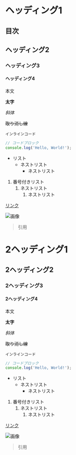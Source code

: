 # ヘッディング1

## 目次

## ヘッディング2

### ヘッディング3

#### ヘッディング4

本文

**太字**

*斜体*

~~取り消し線~~

`インラインコード`

```js
// コードブロック
console.log('Hello, World!');
```

- リスト
  - ネストリスト
    - ネストリスト

1. 番号付きリスト
    1. ネストリスト
        1. ネストリスト
  
[リンク](https://example.com)

![画像](https://example.com/image.jpg)

> 引用

# 2ヘッディング1

## 2ヘッディング2

### 2ヘッディング3

#### 2ヘッディング4

本文

**太字**

*斜体*

~~取り消し線~~

`インラインコード`

```js
// コードブロック
console.log('Hello, World!');
```

- リスト
  - ネストリスト
    - ネストリスト

1. 番号付きリスト
    1. ネストリスト
        1. ネストリスト
  
[リンク](https://example.com)

![画像](https://example.com/image.jpg)

> 引用